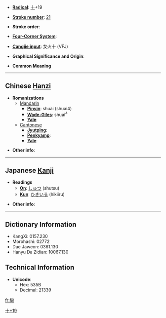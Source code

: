 * '''[[Wiktionary:Chinese radical index| Radical]]''': [[Wiktionary:Chinese radical index 十|十]]+19

* '''[[Wiktionary:Chinese total strokes index|Stroke number]]''': [[Wiktionary:Chinese total strokes index 21|21]]

* '''Stroke order''': 

* '''[[Wiktionary:Chinese four corner index|Four-Corner System]]''': 

* '''[[Wiktionary:Chinese Cangjie index|Cangjie input]]''': 女火十 (VFJ)

* '''Graphical Significance and Origin''': 

* '''Common Meaning''' [[Category:CJKV Character articles lacking a common meaning|十+19]]

----

== Chinese [[Hanzi]] ==

* '''Romanizations'''
** [[Mandarin]]
*** '''[[Pinyin]]''': shuài (shuai4)
*** '''[[Wade-Giles]]''': shuai<sup>4</sup>
*** '''[[Yale]]''': 
**[[Cantonese]]
***'''[[Jyutping]]''':
***'''[[Penkyamp]]''': 
***'''[[Yale]]''': 

* '''Other info''': 

----

== Japanese [[Kanji]] ==

* '''Readings'''
** '''[[On]]''': [[しゅつ]] (shutsu)
** '''[[Kun]]''': [[ひきいる]] (hikiiru)

* '''Other info''':  

----

== Dictionary Information ==

* KangXi: 0157.230
* Morohashi: 02772
* Dae Jaweon: 0361.130
* Hanyu Da Zidian: 10067.130

== Technical Information ==

* '''Unicode''':
** Hex: 535B
** Decimal: 21339

[[fr:卛]]